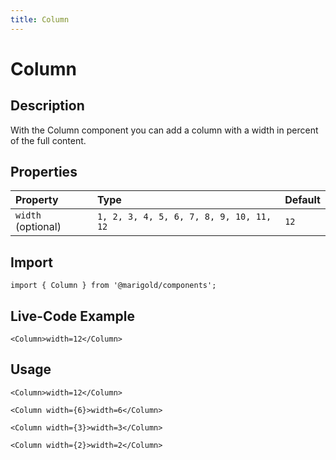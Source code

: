 ```yaml
---
title: Column
---
```


# Column

## Description

With the Column component you can add a column with a width in percent of the full content.

## Properties

| Property           | Type                                    | Default |
| :----------------- | :-------------------------------------- | :------ |
| `width` (optional) | `1, 2, 3, 4, 5, 6, 7, 8, 9, 10, 11, 12` | `12`    |

## Import

```tsx onlyCode
import { Column } from '@marigold/components';
```

## Live-Code Example

```tsx expandCode
<Column>width=12</Column>
```

## Usage


```tsx
<Column>width=12</Column>
```

```tsx
<Column width={6}>width=6</Column>
```

```tsx
<Column width={3}>width=3</Column>
```

```tsx
<Column width={2}>width=2</Column>
```
